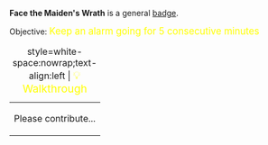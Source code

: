 '''Face the Maiden's Wrath''' is a general [[Badges|badge]].

Objective: <big style="color:yellow">Keep an alarm going for 5 consecutive minutes</big>

{| class="mw-collapsible mw-collapsed"
|+ style=white-space:nowrap;text-align:left | <big style="color:yellow">💡 Walkthrough</big>
|-
| Please contribute...
|}